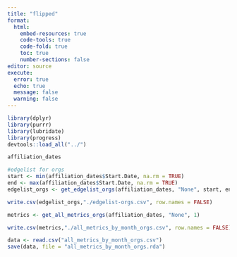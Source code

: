 ```yaml
---
title: "flipped"
format: 
  html:
    embed-resources: true
    code-tools: true
    code-fold: true
    toc: true
    number-sections: false
editor: source
execute: 
  error: true
  echo: true
  message: false
  warning: false
---
```


```r
library(dplyr)
library(purrr)
library(lubridate)
library(progress)
devtools::load_all("../")
```

```r
affiliation_dates
```


```r
#edgelist for orgs
start <- min(affiliation_dates$Start.Date, na.rm = TRUE)
end <- max(affiliation_dates$Start.Date, na.rm = TRUE)
edgelist_orgs <- get_edgelist_orgs(affiliation_dates, "None", start, end, 1)
```

```r
write.csv(edgelist_orgs,"./edgelist-orgs.csv", row.names = FALSE)
```


```r
metrics <- get_all_metrics_orgs(affiliation_dates, "None", 1)
```

```r
write.csv(metrics,"./all_metrics_by_month_orgs.csv", row.names = FALSE)
```

```r
data <- read.csv("all_metrics_by_month_orgs.csv")
save(data, file = "all_metrics_by_month_orgs.rda")
```

